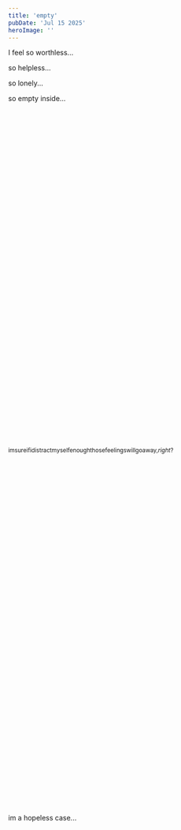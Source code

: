 ```yaml
---
title: 'empty'
pubDate: 'Jul 15 2025'
heroImage: ''
---
```

I feel so worthless...

so helpless...

so lonely...

so empty inside...
<br/><br/><br/><br/><br/><br/>
<br/><br/><br/><br/><br/><br/>
<br/><br/><br/><br/><br/><br/>
<br/><br/><br/><br/><br/><br/>
<br/><br/><br/><br/><br/><br/>
<br/><br/><br/><br/><br/><br/>
<br/><br/><br/><br/><br/><br/>
<small>
	imsureifidistractmyselfenoughthosefeelingswillgoaway,*right*? 
</small>

<br/><br/><br/><br/><br/><br/>
<br/><br/><br/><br/><br/><br/>
<br/><br/><br/><br/><br/><br/>
<br/><br/><br/><br/><br/><br/>
<br/><br/><br/><br/><br/><br/>
<br/><br/><br/><br/><br/><br/>
<br/><br/><br/><br/><br/><br/>
im a hopeless case...